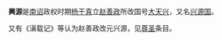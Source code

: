 '''興源'''是[[南诏|南诏]]政权时期[[杨干真|杨干真]]立[[赵善政|赵善政]]所改国号[[大天兴|大天兴]]，又名[[兴源国|兴源国]]。

又有《滇载记》等认为赵善政改元兴源，见[[尊圣|尊圣]]条目。

{{disambig|Cat=二字中國相關消歧義}}
